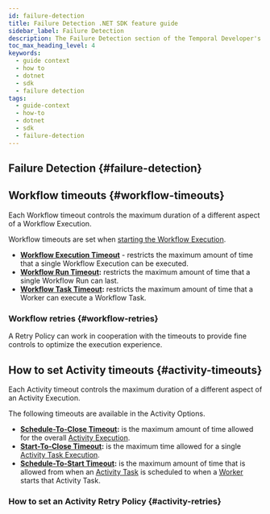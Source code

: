 ```yaml
---
id: failure-detection
title: Failure Detection .NET SDK feature guide
sidebar_label: Failure Detection
description: The Failure Detection section of the Temporal Developer's guide covers the many ways to detect failure with your Temporal application.
toc_max_heading_level: 4
keywords:
  - guide context
  - how to
  - dotnet
  - sdk
  - failure detection
tags:
  - guide-context
  - how-to
  - dotnet
  - sdk
  - failure-detection
---
```


## Failure Detection {#failure-detection}

## Workflow timeouts {#workflow-timeouts}

Each Workflow timeout controls the maximum duration of a different aspect of a Workflow Execution.

Workflow timeouts are set when [starting the Workflow Execution](#workflow-timeouts).

- **[Workflow Execution Timeout](/workflows#workflow-execution-timeout)** - restricts the maximum amount of time that a single Workflow Execution can be executed.
- **[Workflow Run Timeout](/workflows#workflow-run-timeout):** restricts the maximum amount of time that a single Workflow Run can last.
- **[Workflow Task Timeout](/workflows#workflow-task-timeout):** restricts the maximum amount of time that a Worker can execute a Workflow Task.

<!-- CONTENT-->

### Workflow retries {#workflow-retries}

A Retry Policy can work in cooperation with the timeouts to provide fine controls to optimize the execution experience.

<!-- CONTENT-->

## How to set Activity timeouts {#activity-timeouts}

Each Activity timeout controls the maximum duration of a different aspect of an Activity Execution.

The following timeouts are available in the Activity Options.

- **[Schedule-To-Close Timeout](/activities#schedule-to-close-timeout):** is the maximum amount of time allowed for the overall [Activity Execution](/activities#activity-execution).
- **[Start-To-Close Timeout](/activities#start-to-close-timeout):** is the maximum time allowed for a single [Activity Task Execution](/workers#activity-task-execution).
- **[Schedule-To-Start Timeout](/activities#schedule-to-start-timeout):** is the maximum amount of time that is allowed from when an [Activity Task](/workers#activity-task) is scheduled to when a [Worker](/workers#worker) starts that Activity Task.

<!-- CONTENT-->

### How to set an Activity Retry Policy {#activity-retries}

<!-- CONTENT-->
